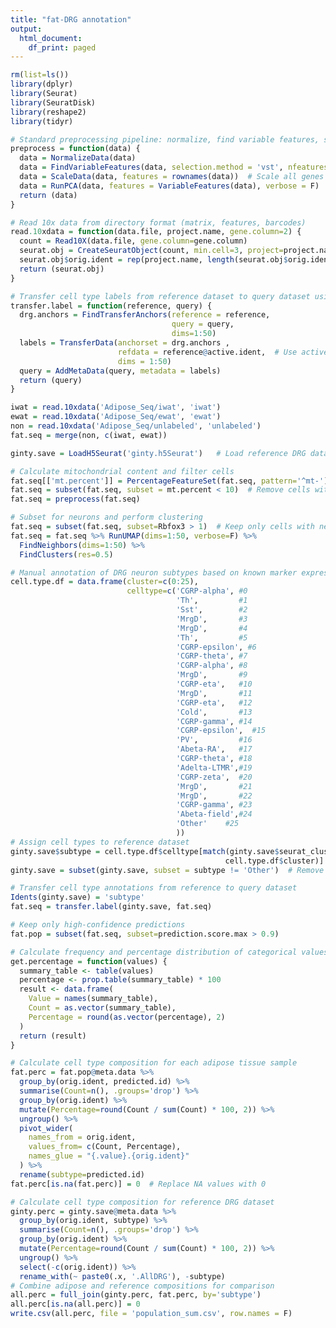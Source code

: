 ---
title: "fat-DRG annotation"
output:
  html_document:
    df_print: paged
---

```{r}
rm(list=ls())
library(dplyr)
library(Seurat)
library(SeuratDisk)
library(reshape2)
library(tidyr)

# Standard preprocessing pipeline: normalize, find variable features, scale, and run PCA
preprocess = function(data) {
  data = NormalizeData(data)
  data = FindVariableFeatures(data, selection.method = 'vst', nfeatures = 2000)
  data = ScaleData(data, features = rownames(data))  # Scale all genes
  data = RunPCA(data, features = VariableFeatures(data), verbose = F)
  return (data)
}

# Read 10x data from directory format (matrix, features, barcodes)
read.10xdata = function(data.file, project.name, gene.column=2) {
  count = Read10X(data.file, gene.column=gene.column)
  seurat.obj = CreateSeuratObject(count, min.cell=3, project=project.name, min.features=200)
  seurat.obj$orig.ident = rep(project.name, length(seurat.obj$orig.ident))
  return (seurat.obj)
}

# Transfer cell type labels from reference dataset to query dataset using anchor-based integration
transfer.label = function(reference, query) {
  drg.anchors = FindTransferAnchors(reference = reference,
                                    query = query,
                                    dims=1:50)
  labels = TransferData(anchorset = drg.anchors ,
                        refdata = reference@active.ident,  # Use active identity from reference
                        dims = 1:50)
  query = AddMetaData(query, metadata = labels)
  return (query)
}
```

```{r}
iwat = read.10xdata('Adipose_Seq/iwat', 'iwat')
ewat = read.10xdata('Adipose_Seq/ewat', 'ewat')
non = read.10xdata('Adipose_Seq/unlabeled', 'unlabeled')
fat.seq = merge(non, c(iwat, ewat))
```

```{r}
ginty.save = LoadH5Seurat('ginty.h5Seurat')   # Load reference DRG dataset
```

```{r}
# Calculate mitochondrial content and filter cells
fat.seq[['mt.percent']] = PercentageFeatureSet(fat.seq, pattern='^mt-')
fat.seq = subset(fat.seq, subset = mt.percent < 10)  # Remove cells with high mitochondrial content
fat.seq = preprocess(fat.seq)
```

```{r}
# Subset for neurons and perform clustering
fat.seq = subset(fat.seq, subset=Rbfox3 > 1)  # Keep only cells with neuronal marker
fat.seq = fat.seq %>% RunUMAP(dims=1:50, verbose=F) %>%
  FindNeighbors(dims=1:50) %>%
  FindClusters(res=0.5)
```

```{r}
# Manual annotation of DRG neuron subtypes based on known marker expression
cell.type.df = data.frame(cluster=c(0:25),
                          celltype=c('CGRP-alpha', #0
                                     'Th',         #1
                                     'Sst',        #2
                                     'MrgD',       #3
                                     'MrgD',       #4
                                     'Th',         #5
                                     'CGRP-epsilon', #6
                                     'CGRP-theta', #7
                                     'CGRP-alpha', #8
                                     'MrgD',       #9
                                     'CGRP-eta',   #10
                                     'MrgD',       #11
                                     'CGRP-eta',   #12
                                     'Cold',       #13
                                     'CGRP-gamma', #14
                                     'CGRP-epsilon',  #15
                                     'PV',         #16
                                     'Abeta-RA',   #17
                                     'CGRP-theta', #18
                                     'Adelta-LTMR',#19
                                     'CGRP-zeta',  #20
                                     'MrgD',       #21
                                     'MrgD',       #22
                                     'CGRP-gamma', #23
                                     'Abeta-field',#24
                                     'Other'    #25
                                     ))
# Assign cell types to reference dataset
ginty.save$subtype = cell.type.df$celltype[match(ginty.save$seurat_clusters,
                                                cell.type.df$cluster)]
ginty.save = subset(ginty.save, subset = subtype != 'Other')  # Remove non-neuron cells
```

```{r}
# Transfer cell type annotations from reference to query dataset
Idents(ginty.save) = 'subtype'
fat.seq = transfer.label(ginty.save, fat.seq)
```

```{r}
# Keep only high-confidence predictions
fat.pop = subset(fat.seq, subset=prediction.score.max > 0.9)
```

```{r}
# Calculate frequency and percentage distribution of categorical values
get.percentage = function(values) {
  summary_table <- table(values)
  percentage <- prop.table(summary_table) * 100
  result <- data.frame(
    Value = names(summary_table),
    Count = as.vector(summary_table),
    Percentage = round(as.vector(percentage), 2)
  )
  return (result)
}
```

```{r}
# Calculate cell type composition for each adipose tissue sample
fat.perc = fat.pop@meta.data %>%
  group_by(orig.ident, predicted.id) %>%
  summarise(Count=n(), .groups='drop') %>%
  group_by(orig.ident) %>%
  mutate(Percentage=round(Count / sum(Count) * 100, 2)) %>%
  ungroup() %>%
  pivot_wider(
    names_from = orig.ident,
    values_from= c(Count, Percentage),
    names_glue = "{.value}.{orig.ident}"
  ) %>%
  rename(subtype=predicted.id)
fat.perc[is.na(fat.perc)] = 0  # Replace NA values with 0
```

```{r}
# Calculate cell type composition for reference DRG dataset
ginty.perc = ginty.save@meta.data %>%
  group_by(orig.ident, subtype) %>%
  summarise(Count=n(), .groups='drop') %>%
  group_by(orig.ident) %>%
  mutate(Percentage=round(Count / sum(Count) * 100, 2)) %>%
  ungroup() %>%
  select(-c(orig.ident)) %>%
  rename_with(~ paste0(.x, '.AllDRG'), -subtype)
# Combine adipose and reference compositions for comparison
all.perc = full_join(ginty.perc, fat.perc, by='subtype')
all.perc[is.na(all.perc)] = 0
write.csv(all.perc, file = 'population_sum.csv', row.names = F)
```
